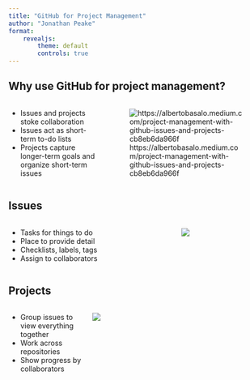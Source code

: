```yaml
---
title: "GitHub for Project Management"
author: "Jonathan Peake"
format: 
    revealjs:
        theme: default
        controls: true
---
```


## Why use GitHub for project management?
:::: columns
::: column
-   Issues and projects stoke collaboration
-   Issues act as short-term to-do lists
-   Projects capture longer-term goals and organize short-term issues
:::
::: column
![https://albertobasalo.medium.com/project-management-with-github-issues-and-projects-cb8eb6da966f](images/paste-54.png)
:::
::::
## Issues

::::: columns
::: column
-   Tasks for things to do
-   Place to provide detail
-   Checklists, labels, tags
-   Assign to collaborators
:::

::: column
![](images/paste-55.png)
:::
:::::

## Projects
:::: columns
:::{.column width="30%"} 
-   Group issues to view everything together
-   Work across repositories
-   Show progress by collaborators
:::
:::{.column width="70%"}
![](images/paste-57.png)
:::
::::